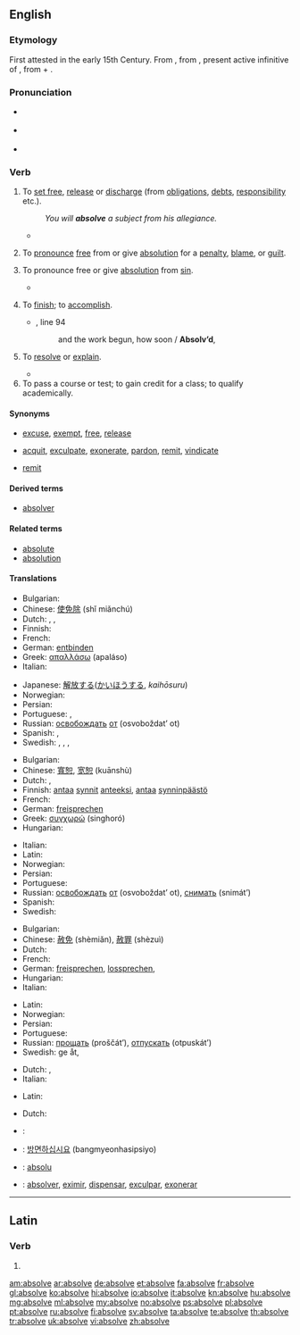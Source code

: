 ==English==

===Etymology===
First attested in the early 15th Century. From {{etyl|enm}} {{term|absolven|lang=enm}}, from {{etyl|la}} {{term|absolvere|lang=la}}, present active infinitive of {{term|absolvo|absolvō|set free, acquit|lang=la}}, from {{term|ab||away from|lang=la}} + {{term|solvo|solvō|loosen, free, release|lang=la}}.

===Pronunciation===
* {{a|UK}} {{IPA|/əbˈzɒlv/}}
* {{a|US}} {{IPA|/æbˈzɑlv/|/æbˈsɑlv/|/æbˈsɔlv/}}
* {{audio|en-us-absolve.ogg|Audio (US)}}

===Verb===
{{en-verb|absolv|ing}}

# {{context|transitive}} To [[set free]], [[release]] or [[discharge]] (from [[obligation]]s, [[debt]]s, [[responsibility]] etc.).
#: ''You will '''absolve''' a subject from his allegiance.''
#* {{quote-book|year=1855|author=[[w:Thomas Babington Macaulay|Thomas Babington Macaulay]]|title=The History of England from the Accession of James II|volume=III|chapter-number=XIV|passage=Halifax was '''absolved''' by a majority of fourteen.}}
# {{context|transitive}} To [[pronounce]] [[free]] from or give [[absolution]] for a [[penalty]], [[blame]], or [[guilt]].
# {{context|transitive|theology}} To pronounce free or give [[absolution]] from [[sin]].
#* {{quote-book|year=1782|author=[[w:Edward Gibbon|Edward Gibbon]]|title=History Of The Decline And Fall Of The Roman Empire|volume=VI|chapter-number=LXVII|passage=In his name I '''absolve''' your perjury and sanctify your arms.}}
# {{context|transitive|obsolete}} To [[finish]]; to [[accomplish]].
#* {{RQ:Milton Lost|VII}}, line 94
#*: and the work begun, how soon / '''Absolv’d''',
# {{context|transitive|obsolete}} To [[resolve]] or [[explain]].
#* {{quote-book|year=1646|author=[[w:Thomas Browne|Sir Thomas Browne]]|title=[[w:Pseudodoxia Epidemica|Pseudodoxia Epidemica]]|chapter-number=VI|page=x|url=http://penelope.uchicago.edu/pseudodoxia/pseudodoxia.shtml|passage=We shall not '''absolve''' the doubt.}}
# To pass a course or test; to gain credit for a class; to qualify academically.

====Synonyms====
* {{sense|set free}} [[excuse]], [[exempt]], [[free]], [[release]]
* {{sense|pronounce free or give absolution}} [[acquit]], [[exculpate]], [[exonerate]], [[pardon]], [[remit]], [[vindicate]]
* {{sense|theology: to pronounce free or give absolution from sin}} [[remit]]

====Derived terms====
* [[absolver]]

====Related terms====
* [[absolute]]
* [[absolution]]

====Translations====
{{trans-top|set free}}
* Bulgarian: {{t+|bg|освобождавам}}
* Chinese: [[使免除]] (shǐ miǎnchú)
* Dutch: {{t+|nl|vergeven}}, {{t+|nl|kwijtschelden}}, {{t-|nl|ontheffen}}
* Finnish: {{t+|fi|vapauttaa}}
* French: {{t+|fr|absoudre}}
* German: [[entbinden]]
* Greek: [[απαλλάσω]] (apaláso)
* Italian: {{t+|it|assolvere}}
{{trans-mid}}
* Japanese: [[解放する]]([[かいほう]]する, ''kaihōsuru'')
* Norwegian: {{t-|no|frikjenne}}
* Persian: {{t+|fa|معاف کردن|sc=fa-Arab}}
* Portuguese: {{t+|pt|eximir}}, {{t+|pt|exonerar}}
* Russian: [[освобождать]] [[от]] (osvoboždat’ ot)
* Spanish: {{t+|es|absolver}}, {{t-|es|exculpar}}
* Swedish: {{t-|sv|frikalla}}, {{t+|sv|frita}}, {{t+|sv|fritaga}}, {{t+|sv|lösa}}
{{trans-bottom}}

{{trans-top|pronounce free or give absolution}}
* Bulgarian: {{t+|bg|оправдавам}}
* Chinese: [[寬恕]], [[宽恕]] (kuānshù)
* Dutch: {{t+|nl|vrijspreken}}, {{t+|nl|vergeven}}
* Finnish: [[antaa anteeksi|antaa]] [[synti|synnit]] [[antaa anteeksi|anteeksi]], [[antaa]] [[synninpäästö]]
* French: {{t+|fr|absoudre}}
* German: [[freisprechen]]
* Greek: [[συγχωρώ]] (singhoró)
* Hungarian: {{t+|hu|feloldoz}}
{{trans-mid}}
* Italian: {{t+|it|assolvere}}
* Latin: {{t+|la|absolvo|alt=absolvō}}
* Norwegian: {{t-|no|frikjenne}}
* Persian: {{t+|fa|عفو کردن|sc=fa-Arab}}
* Portuguese: {{t+|pt|absolver}}
* Russian: [[освобождать]] [[от]] (osvoboždat’ ot), [[снимать]] (snimát’)
* Spanish: {{t+|es|absolver}}
* Swedish: {{t+|sv|frikänna}}
{{trans-bottom}}

{{trans-top|theology: pronounce free or give absolution from sin}}
* Bulgarian: {{t+|bg|опрощавам}}
* Chinese: [[赦免]] (shèmiǎn), [[赦罪]] (shèzuì)
* Dutch: {{t+|nl|vergeven}}
* French: {{t+|fr|absoudre}}
* German: [[freisprechen]], [[lossprechen]], {{t+|de|absolvieren}}
* Hungarian: {{t+|hu|feloldoz}}
* Italian: {{t+|it|assolvere}}
{{trans-mid}}
* Latin: {{t+|la|absolvo}}
* Norwegian: {{t+|no|tilgi}}
* Persian: {{t+|fa|آمرزیدن|sc=fa-Arab}}
* Portuguese: {{t+|pt|absolver}}
* Russian: [[прощать]] (proščát’), [[отпускать]] (otpuskát’)
* Swedish: ge {{t+|sv|absolution}} åt, {{t+|sv|avlösa}}
{{trans-bottom}}

{{trans-top|obsolete: finish, accomplish}}
* Dutch: {{t+|nl|beëindigen}}, {{t+|nl|afwerken}}
* Italian: {{t+|it|assolvere}}
{{trans-mid}}
* Latin: {{t+|la|absolvo|alt=absolvō}}
{{trans-bottom}}

{{trans-top|obsolete: resolve or explain}}
* Dutch: {{t+|nl|uitleggen}}
{{trans-mid}}
{{trans-bottom}}

{{checktrans-top}}
* {{ttbc|ar}}: {{Arab|[[أحلت|أحلّت]]}}
* {{ttbc|ko}}: [[방면하십시요]] (bangmyeonhasipsiyo)
* {{ttbc|nov}}: [[absolu]]
* {{ttbc|es}}: [[absolver]], [[eximir]], [[dispensar]], [[exculpar]], [[exonerar]]
{{trans-bottom}}

----

==Latin==

===Verb===
{{la-verb-form|absolve}}

# {{conjugation of|absolvo|absolvō|2|s|pres|act|imp|lang=la}}

[[am:absolve]]
[[ar:absolve]]
[[de:absolve]]
[[et:absolve]]
[[fa:absolve]]
[[fr:absolve]]
[[gl:absolve]]
[[ko:absolve]]
[[hi:absolve]]
[[io:absolve]]
[[it:absolve]]
[[kn:absolve]]
[[hu:absolve]]
[[mg:absolve]]
[[ml:absolve]]
[[my:absolve]]
[[no:absolve]]
[[ps:absolve]]
[[pl:absolve]]
[[pt:absolve]]
[[ru:absolve]]
[[fi:absolve]]
[[sv:absolve]]
[[ta:absolve]]
[[te:absolve]]
[[th:absolve]]
[[tr:absolve]]
[[uk:absolve]]
[[vi:absolve]]
[[zh:absolve]]